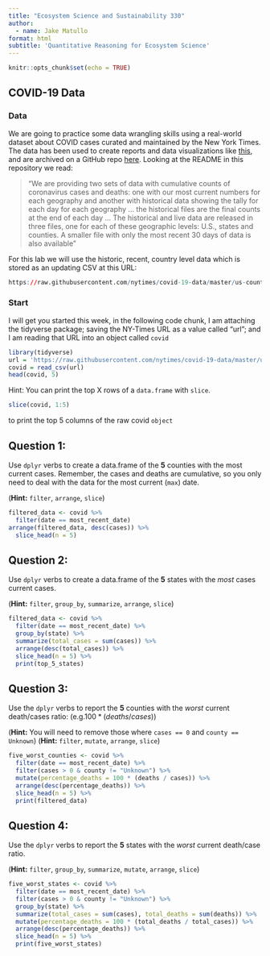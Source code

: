 ```yaml
---
title: "Ecosystem Science and Sustainability 330"
author:
  - name: Jake Matullo
format: html
subtitle: 'Quantitative Reasoning for Ecosystem Science'
---
```


```r
knitr::opts_chunk$set(echo = TRUE)
```

## COVID-19 Data

### Data

We are going to practice some data wrangling skills using a real-world dataset about COVID cases curated and maintained by the New York Times. The data has been used to create reports and data visualizations like [this](https://www.nytimes.com/interactive/2020/us/coronavirus-spread.html?referringSource=articleShare), and are archived on a GitHub repo [here](https://github.com/nytimes/covid-19-data). Looking at the README in this repository we read:

> "We are providing two sets of data with cumulative counts of coronavirus cases and deaths: one with our most current numbers for each geography and another with historical data showing the tally for each day for each geography ... the historical files are the final counts at the end of each day ... The historical and live data are released in three files, one for each of these geographic levels: U.S., states and counties. A smaller file with only the most recent 30 days of data is also available"

For this lab we will use the historic, recent, country level data which is stored as an updating CSV at this URL:


```r
https://raw.githubusercontent.com/nytimes/covid-19-data/master/us-counties-recent.csv
```

### Start

I will get you started this week, in the following code chunk, I am attaching the tidyverse package; saving the NY-Times URL as a value called "url"; and I am reading that URL into an object called `covid`

```r
library(tidyverse)
url = 'https://raw.githubusercontent.com/nytimes/covid-19-data/master/us-counties-recent.csv'
covid = read_csv(url)
head(covid, 5)
```

Hint: You can print the top X rows of a `data.frame` with `slice`.

```r
slice(covid, 1:5)
```

to print the top 5 columns of the raw covid `object` 

## Question 1: 

Use `dplyr` verbs to  create a data.frame of the **5** counties with the most current cases. Remember, the cases and deaths are cumulative, so you only need to deal with the data for the most current (`max`) date.

(**Hint:** `filter`, `arrange`,  `slice`)

```r
filtered_data <- covid %>%
  filter(date == most_recent_date)
arrange(filtered_data, desc(cases)) %>%
  slice_head(n = 5)
```

## Question 2: 

Use `dplyr` verbs to create a data.frame of the **5** states with the _most_ cases current cases. 

(**Hint:** `filter`, `group_by`, `summarize`, `arrange`, `slice`)

```r
filtered_data <- covid %>%
  filter(date == most_recent_date) %>%
  group_by(state) %>%
  summarize(total_cases = sum(cases)) %>%
  arrange(desc(total_cases)) %>%
  slice_head(n = 5) %>%
  print(top_5_states)
```

## Question 3: 

Use the `dplyr` verbs to report the **5** counties with the _worst_ current death/cases ratio: (e.g.$100* (deaths/cases)$)

(**Hint:** You will need to remove those where `cases == 0` and `county == Unknown`)
(**Hint:** `filter`, `mutate`, `arrange`, `slice`)

```r
five_worst_counties <- covid %>%
  filter(date == most_recent_date) %>%
  filter(cases > 0 & county != "Unknown") %>%
  mutate(percentage_deaths = 100 * (deaths / cases)) %>%
  arrange(desc(percentage_deaths)) %>%
  slice_head(n = 5) %>%
  print(filtered_data)
```

## Question 4: 

Use the `dplyr` verbs to report the **5** states with the _worst_ current death/case ratio.

(**Hint:** `filter`, `group_by`, `summarize`, `mutate`, `arrange`, `slice`)

```r
five_worst_states <- covid %>%
  filter(date == most_recent_date) %>%
  filter(cases > 0 & county != "Unknown") %>%
  group_by(state) %>%
  summarize(total_cases = sum(cases), total_deaths = sum(deaths)) %>%
  mutate(percentage_deaths = 100 * (total_deaths / total_cases)) %>%
  arrange(desc(percentage_deaths)) %>%
  slice_head(n = 5) %>%
  print(five_worst_states)
```
